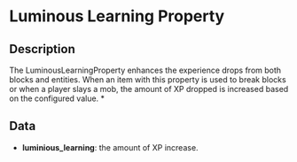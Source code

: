 # Luminous Learning Property

## Description

  
The LuminousLearningProperty enhances the experience drops from both blocks and entities. When an item with this propertyis used to break blocks or when a player slays a mob, the amount of XP dropped is increased based on the configured value. *

## Data

- **luminious_learning**:  the amount of XP increase.

